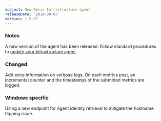 ```yaml
---
subject: New Relic Infrastructure agent
releaseDate: '2019-09-05'
version: 1.5.37
---
```


### Notes

A new version of the agent has been released. Follow standard procedures to [update your Infrastructure agent](/docs/infrastructure/new-relic-infrastructure/installation/update-infrastructure-agent).

### Changed

Add extra information on verbose logs. On each metrics post, an incremental counter and the timestamps of the submitted metrics are logged.

### Windows specific

Using a new endpoint for Agent identity retrieval to mitigate the hostname flipping issue.
